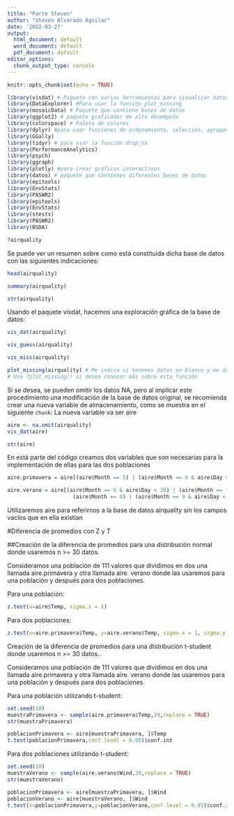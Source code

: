 ```yaml
---
title: "Parte Steven"
author: "Steven Alvarado Aguilar"
date: '2022-03-27'
output:
  html_document: default
  word_document: default
  pdf_document: default
editor_options:
  chunk_output_type: console
---
```


```r

knitr::opts_chunk$set(echo = TRUE)

```

```r

library(visdat) # Paquete con varias herramientas para visualizar datos
library(DataExplorer) #Para usar la función plot_missing
library(mosaicData) # Paquete que contiene bases de datos 
library(ggplot2) # paquete graficador de alto desempeño
library(colorspace) # Paleta de colores
library(dplyr) #para usar funciones de ordenamiento, selección, agrupación
library(GGally)
library(tidyr) # para usar la función drop_na
library(PerformanceAnalytics)
library(psych)
library(ggraph)
library(plotly) #para crear gráficos interactivos
library(datos) # paquete que contienes diferentes bases de datos
library(epitools)
library(EnvStats)
library(PASWR2)
library(epitools)
library(EnvStats)
library(stests)
library(PASWR2)
library(BSDA)

```

  
```r

?airquality

```

Se puede ver un resumen sobre como está constituida dicha base de datos con las siguientes indicaciones:

```r

head(airquality)

```

```r

summary(airquality)

```

```r

str(airquality)

```

Usando el paquete visdat, hacemos una exploración gráfica de la base de datos:

```r

vis_dat(airquality)

```

```r

vis_guess(airquality)

```

```r

vis_miss(airquality)

```

```r

plot_missing(airquality) # Me indica si tenemos datos en blanco y me da una recomendación, que en este caso dice que es "Good y Ok", lo cual no es mucho problema
# Use ?plot_missing() si desea conocer más sobre esta función

```

Si se desea, se pueden omitir los datos NA, pero al implicar este procedimiento una modificación de la base de datos original, se recomienda crear una nueva variable de almacenamiento, como se muestra en el siguiente `chunk`:
La nueva variable va ser aire

```r

aire <- na.omit(airquality)
vis_dat(aire)

```

```r

str(aire)

```

En está parte del código creamos dos variables que son necesarias para la implementación de ellas para las 
dos poblaciones 
```r

aire.primavera = aire[(aire$Month == 5) | (aire$Month == 6 & aire$Day < 21), ]

```

```r

aire.verano = aire[(aire$Month == 6 & aire$Day > 20) | (aire$Month == 7) | 
                     (aire$Month == 8) | (aire$Month == 9 & aire$Day < 21), ]

```


Utilizaremos aire para referirnos a la base de datos airquality sin los campos vacíos que en ella existían

#Diferencia de promedios con Z y T

##Creación de la diferencia de promedios para una distribución normal donde usaremos n >= 30 datos.

Consideramos una población de 111 valores que dividimos en dos una llamada aire.primavera
y otra llamada aire. verano donde las usaremos para una población y después para dos poblaciones.

Para una población:

```r

z.test(x=aire$Temp, sigma.x = 1)

```

Para dos poblaciones:

```r

z.test(x=aire.primavera$Temp, y=aire.verano$Temp, sigma.x = 1, sigma.y = 1)

```


Creación de la diferencia de promedios para una distribución t-student donde usaremos n >= 30 datos..

Consideramos una población de 111 valores que dividimos en dos una llamada aire.primavera
y otra llamada aire. verano donde las usaremos para una población y después para dos poblaciones.

Para una población utilizando t-student:

```r

set.seed(10)
muestraPrimavera <- sample(aire.primavera$Temp,29,replace = TRUE)
str(muestraPrimavera)

poblacionPrimavera <- aire[muestraPrimavera, ]$Temp
t.test(poblacionPrimavera,conf.level = 0.95)$conf.int

```

Para dos poblaciones utilizando t-student:

```r

set.seed(10)
muestraVerano <- sample(aire.verano$Wind,29,replace = TRUE)
str(muestraVerano)

poblacionPrimavera <- aire[muestraPrimavera, ]$Wind
poblacionVerano <- aire[muestraVerano, ]$Wind
t.test(x=poblacionPrimavera,y=poblacionVerano,conf.level = 0.95)$conf.int

```
































